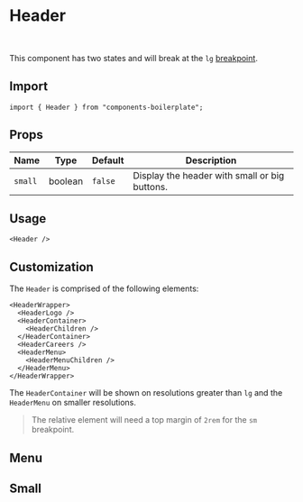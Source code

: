 

<Meta of={HeaderStories} />

# Header

<Story of={HeaderStories.Default} />

<br />

This component has two states and will break at the `lg` [breakpoint](?path=/docs/design-system-breakpoints--page).

## Import

```tsx
import { Header } from "components-boilerplate";
```

## Props

| Name    | Type    | Default | Description                                   |
| ------- | ------- | ------- | --------------------------------------------- |
| `small` | boolean | `false` | Display the header with small or big buttons. |

## Usage

```tsx
<Header />
```

## Customization

The `Header` is comprised of the following elements:

```tsx
<HeaderWrapper>
  <HeaderLogo />
  <HeaderContainer>
    <HeaderChildren />
  </HeaderContainer>
  <HeaderCareers />
  <HeaderMenu>
    <HeaderMenuChildren />
  </HeaderMenu>
</HeaderWrapper>
```

The `HeaderContainer` will be shown on resolutions greater than `lg` and the `HeaderMenu` on smaller resolutions.

> The relative element will need a top margin of `2rem` for the `sm` breakpoint.

## Menu

<Story of={HeaderStories.Menu} />

## Small

<Story of={HeaderStories.Small} />
